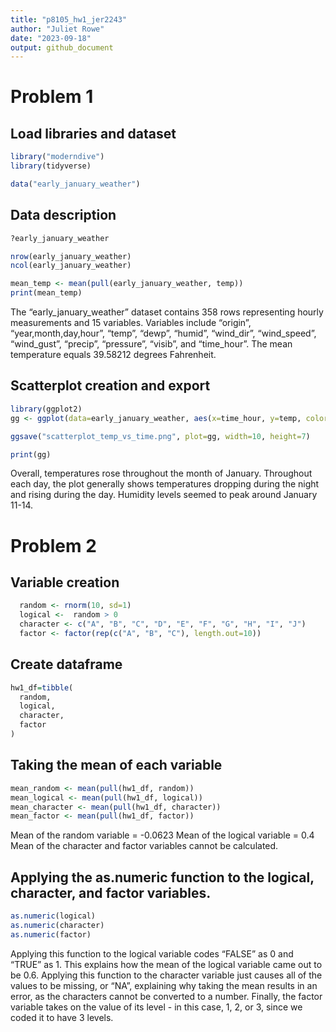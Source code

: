 ```yaml
---
title: "p8105_hw1_jer2243"
author: "Juliet Rowe"
date: "2023-09-18"
output: github_document
---
```

# Problem 1

## Load libraries and dataset

```r
library("moderndive")
library(tidyverse)

data("early_january_weather")

```


## Data description

```r
?early_january_weather

nrow(early_january_weather)
ncol(early_january_weather)

mean_temp <- mean(pull(early_january_weather, temp))
print(mean_temp)
```
The "early_january_weather" dataset contains 358 rows representing hourly measurements
and 15 variables. Variables include "origin", "year,month,day,hour", "temp", "dewp", "humid",
"wind_dir", "wind_speed", "wind_gust", "precip", "pressure", "visib", and "time_hour".
The mean temperature equals 39.58212 degrees Fahrenheit.

## Scatterplot creation and export

```r
library(ggplot2)
gg <- ggplot(data=early_january_weather, aes(x=time_hour, y=temp, color=humid)) + geom_point()

ggsave("scatterplot_temp_vs_time.png", plot=gg, width=10, height=7)

print(gg)

```
Overall, temperatures rose throughout the month of January. Throughout each day, the plot generally shows temperatures dropping during the night and rising during the day. Humidity levels seemed to peak around January 11-14.

# Problem 2

## Variable creation
```r
  random <- rnorm(10, sd=1)
  logical <-  random > 0
  character <- c("A", "B", "C", "D", "E", "F", "G", "H", "I", "J")
  factor <- factor(rep(c("A", "B", "C"), length.out=10))
```

## Create dataframe
```r
hw1_df=tibble(
  random,
  logical,
  character,
  factor
)
```

## Taking the mean of each variable
```r
mean_random <- mean(pull(hw1_df, random))
mean_logical <- mean(pull(hw1_df, logical))
mean_character <- mean(pull(hw1_df, character))
mean_factor <- mean(pull(hw1_df, factor))
```
Mean of the random variable = -0.0623
Mean of the logical variable = 0.4
Mean of the character and factor variables cannot be calculated.

## Applying the as.numeric function to the logical, character, and factor variables.
```r
as.numeric(logical)
as.numeric(character)
as.numeric(factor)
```
Applying this function to the logical variable codes "FALSE" as 0 and "TRUE" as 1. This explains how the mean of the logical variable came out to be 0.6. Applying this function to the character variable just causes all of the values to be missing, or "NA", explaining why taking the mean results in an error, as the characters cannot be converted to a number. Finally, the factor variable takes on the value of its level - in this case, 1, 2, or 3, since we coded it to have 3 levels. 
